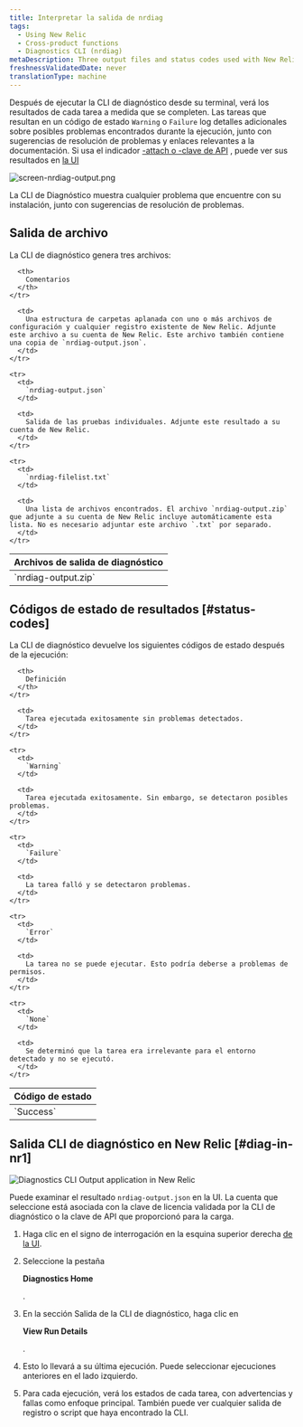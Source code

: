 ```yaml
---
title: Interpretar la salida de nrdiag
tags:
  - Using New Relic
  - Cross-product functions
  - Diagnostics CLI (nrdiag)
metaDescription: Three output files and status codes used with New Relic Diagnostics (nrdiag).
freshnessValidatedDate: never
translationType: machine
---
```




Después de ejecutar la CLI de diagnóstico desde su terminal, verá los resultados de cada tarea a medida que se completen. Las tareas que resultan en un código de estado `Warning` o `Failure` log detalles adicionales sobre posibles problemas encontrados durante la ejecución, junto con sugerencias de resolución de problemas y enlaces relevantes a la documentación. Si usa el indicador [-attach o -clave de API](docs/new-relic-solutions/solve-common-issues/diagnostics-cli-nrdiag/pass-command-line-options-nrdiag) , puede ver sus resultados en [la UI](/docs/using-new-relic/cross-product-functions/diagnostics-cli-nrdiag/interpret-nrdiag-output/#diag-in-nr1)

<img
  title="screen-nrdiag-output.png"
  alt="screen-nrdiag-output.png"
  src={otherNrdiagOutput}
/>

<figcaption>
  La CLI de Diagnóstico muestra cualquier problema que encuentre con su instalación, junto con sugerencias de resolución de problemas.
</figcaption>

## Salida de archivo

La CLI de diagnóstico genera tres archivos:

<table>
  <thead>
    <tr>
      <th style={{ width: "200px" }}>
        Archivos de salida de diagnóstico
      </th>

      <th>
        Comentarios
      </th>
    </tr>
  </thead>

  <tbody>
    <tr>
      <td>
        `nrdiag-output.zip`
      </td>

      <td>
        Una estructura de carpetas aplanada con uno o más archivos de configuración y cualquier registro existente de New Relic. Adjunte este archivo a su cuenta de New Relic. Este archivo también contiene una copia de `nrdiag-output.json`.
      </td>
    </tr>

    <tr>
      <td>
        `nrdiag-output.json`
      </td>

      <td>
        Salida de las pruebas individuales. Adjunte este resultado a su cuenta de New Relic.
      </td>
    </tr>

    <tr>
      <td>
        `nrdiag-filelist.txt`
      </td>

      <td>
        Una lista de archivos encontrados. El archivo `nrdiag-output.zip` que adjunte a su cuenta de New Relic incluye automáticamente esta lista. No es necesario adjuntar este archivo `.txt` por separado.
      </td>
    </tr>
  </tbody>
</table>

## Códigos de estado de resultados [#status-codes]

La CLI de diagnóstico devuelve los siguientes códigos de estado después de la ejecución:

<table>
  <thead>
    <tr>
      <th style={{ width: "125px" }}>
        Código de estado
      </th>

      <th>
        Definición
      </th>
    </tr>
  </thead>

  <tbody>
    <tr>
      <td>
        `Success`
      </td>

      <td>
        Tarea ejecutada exitosamente sin problemas detectados.
      </td>
    </tr>

    <tr>
      <td>
        `Warning`
      </td>

      <td>
        Tarea ejecutada exitosamente. Sin embargo, se detectaron posibles problemas.
      </td>
    </tr>

    <tr>
      <td>
        `Failure`
      </td>

      <td>
        La tarea falló y se detectaron problemas.
      </td>
    </tr>

    <tr>
      <td>
        `Error`
      </td>

      <td>
        La tarea no se puede ejecutar. Esto podría deberse a problemas de permisos.
      </td>
    </tr>

    <tr>
      <td>
        `None`
      </td>

      <td>
        Se determinó que la tarea era irrelevante para el entorno detectado y no se ejecutó.
      </td>
    </tr>
  </tbody>
</table>

## Salida CLI de diagnóstico en New Relic [#diag-in-nr1]

<img
  title="Diagnostics CLI Output application in New Relic"
  alt="Diagnostics CLI Output application in New Relic"
  src={solutionsNerdletDiag}
/>

Puede examinar el resultado `nrdiag-output.json` en la UI. La cuenta que seleccione está asociada con la clave de licencia validada por la CLI de diagnóstico o la clave de API que proporcionó para la carga.

1. Haga clic en el signo de interrogación en la esquina superior derecha [de la UI](https://one.newrelic.com).

2. Seleccione la pestaña

   <DoNotTranslate>**Diagnostics Home**</DoNotTranslate>

   .

3. En la sección Salida de la CLI de diagnóstico, haga clic en

   <DoNotTranslate>**View Run Details**</DoNotTranslate>

   .

4. Esto lo llevará a su última ejecución. Puede seleccionar ejecuciones anteriores en el lado izquierdo.

5. Para cada ejecución, verá los estados de cada tarea, con advertencias y fallas como enfoque principal. También puede ver cualquier salida de registro o script que haya encontrado la CLI.